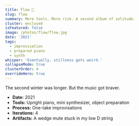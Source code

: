 ```yaml
---
title: Flow 🎵
slug: flow
summary: More tools. More risk. A second album of solitude.
cluster: enclosed
isFeatured: false
image: /photos/flow/flow.jpg
date: '2021'
tags:
  - improvisation
  - prepared piano
  - synth
whisper: 'Eventually, stillness gets weird.'
collapseMode: true
clusterOrder: 4
overrideHero: true
---
```



<div className="not-prose">
  <HeroBlock
    title="Flow 🎵"
    subtitle="A second album of solitude for the confusing year 2021."
    subtext=""
    videoSrc="https://kr3e5ferkjmujweh.public.blob.vercel-storage.com/flow-montage-xcVfVWYTZzmTWoC09KQ4W9yhfTN0jR.mp4"
    poster="/photos/flow/flow.jpg"
    caption="2-minute preview mix. Full tracks below ↓"
    tracklistSections={[
      {
        title: 'Flow',
        links: [
          { id: 'boredom-blues', label: '1. Boredom Blues' },
          { id: 'lullaby', label: '2. Lullaby' },
          { id: 'is-it-the-same', label: '3. Is It The Same?' },
          { id: 'inside', label: '4. Inside' }
        ]
      }
    ]}
  />
</div>

<div className="not-prose">
  <MovementBlock
    id="flow"
    title="Flow"
    description=""
    tracks={[
      {
        id: "boredom-blues",
        title: "1. Boredom Blues",
        src: "https://kr3e5ferkjmujweh.public.blob.vercel-storage.com/boredom_blues-a0PyXrIT8m95eeEbwncGaAxkkHeyxU.mp3",
        thumbnail: "/photos/flow/boredom-blues.jpg",
      },
      {
        id: "lullaby",
        title: "2. Lullaby",
        src: "https://kr3e5ferkjmujweh.public.blob.vercel-storage.com/lullaby-ZdmGiu1C7YAKsw6pX7CIDtICPOEFQe.mp3",
        thumbnail: "/photos/flow/lullaby.jpg",
      },
      {
        id: "is-it-the-same",
        title: "3. Is It The Same?",
        src: "https://kr3e5ferkjmujweh.public.blob.vercel-storage.com/is_it_the_same-hOF6KmlAurnD8Hxc9L1RjyqTLK5aGp.mp3",
        thumbnail: "/photos/flow/is-it-the-same.jpg",
      },
      {
        id: "inside",
        title: "4. Inside",
        src: "https://kr3e5ferkjmujweh.public.blob.vercel-storage.com/inside-fssKhv8DGPHwPPoGEVrrFLCSY0Gdnd.mp3",
        thumbnail: "/photos/flow/inside.jpg",
      }
    ]}
  />
</div>

<FieldNote>
The second winter was longer. But the music got braver.
</FieldNote>

<CollapseMetadata>
  <ul>
    <li><strong>Date:</strong> 2021</li>
    <li><strong>Tools:</strong> Upright piano, mini synthesizer, object preparation</li>
    <li><strong>Process:</strong> One-take improvisations</li>
    <li><strong>Iterations:</strong> 4</li>
    <li><strong>Artifacts:</strong> A wedge mute stuck in my low D string</li>
  </ul>
</CollapseMetadata>

<CallToAction email="aaron.demby.jones@gmail.com" />
